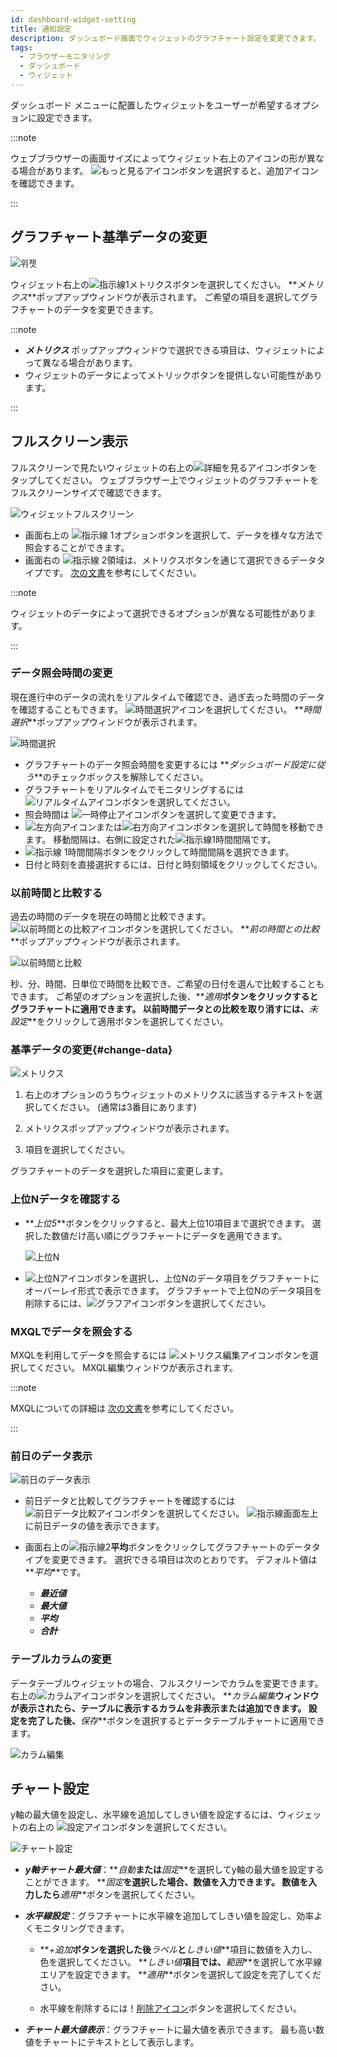 ```yaml
---
id: dashboard-widget-setting
title: 通知設定
description: ダッシュボード画面でウィジェットのグラフチャート設定を変更できます。
tags:
  - ブラウザーモニタリング
  - ダッシュボード
  - ウィジェット
---
```


ダッシュボード メニューに配置したウィジェットをユーザーが希望するオプションに設定できます。

:::note

ウェブブラウザーの画面サイズによってウィジェット右上のアイコンの形が異なる場合があります。 ![もっと見るアイコン](/img/ico-more.svg)ボタンを選択すると、追加アイコンを確認できます。

:::

## グラフチャート基準データの変更

![위젯](/img/widget-sample.png)

ウィジェット右上の![指示線1](/img/number-01.png)メトリクスボタンを選択してください。 **_メトリクス_**ポップアップウィンドウが表示されます。 ご希望の項目を選択してグラフチャートのデータを変更できます。

:::note

-   **_メトリクス_** ポップアップウィンドウで選択できる項目は、ウィジェットによって異なる場合があります。
-   ウィジェットのデータによってメトリックボタンを提供しない可能性があります。

:::

## フルスクリーン表示

フルスクリーンで見たいウィジェットの右上の![詳細を見るアイコン](/img/ico-detail-mode.svg)ボタンをタップしてください。 ウェブブラウザー上でウィジェットのグラフチャートをフルスクリーンサイズで確認できます。

![ウィジェットフルスクリーン](/img/widget-fullscreen-mode.png)

-   画面右上の ![指示線 1](/img/number-01.png)オプションボタンを選択して、データを様々な方法で照会することができます。
-   画面右の ![指示線 2](/img/number-02.png)領域は、メトリクスボタンを通じて選択できるデータタイプです。 [次の文書](#change-data)を参考にしてください。

:::note

ウィジェットのデータによって選択できるオプションが異なる可能性があります。

:::

### データ照会時間の変更

現在進行中のデータの流れをリアルタイムで確認でき、過ぎ去った時間のデータを確認することもできます。 ![時間選択アイコン](/img/ico-time-set.svg)を選択してください。 **_時間選択_**ポップアップウィンドウが表示されます。

![時間選択](/img/widget-select-time.png)

-   グラフチャートのデータ照会時間を変更するには **_ダッシュボード設定に従う_**のチェックボックスを解除してください。
-   グラフチャートをリアルタイムでモニタリングするには ![リアルタイムアイコン](/img/ico-play-time.svg)ボタンを選択してください。
-   照会時間は ![一時停止アイコン](/img/ico-pause.svg)ボタンを選択して変更できます。
-   ![左方向アイコン](/img/left-arrow.svg)または![右方向アイコン](/img/right-arrow.svg)ボタンを選択して時間を移動できます。 移動間隔は、右側に設定された![指示線1](/img/number-01.png)時間間隔です。
-   ![指示線 1](/img/number-01.png)時間間隔ボタンをクリックして時間間隔を選択できます。
-   日付と時刻を直接選択するには、日付と時刻領域をクリックしてください。

### 以前時間と比較する

過去の時間のデータを現在の時間と比較できます。 ![以前時間との比較アイコン](/img/ico-timing.svg)ボタンを選択してください。 **_前の時間との比較_**ポップアップウィンドウが表示されます。

![以前時間と比較](/img/widget-compare-time.png)

秒、分、時間、日単位で時間を比較でき、ご希望の日付を選んで比較することもできます。 ご希望のオプションを選択した後、**_適用_**ボタンをクリックするとグラフチャートに適用できます。 以前時間データとの比較を取り消すには、**_未設定_**をクリックして適用ボタンを選択してください。

### 基準データの変更{#change-data}

![メトリクス](/img/widget-metric.png)

1.  右上のオプションのうちウィジェットのメトリクスに該当するテキストを選択してください。 (通常は3番目にあります)

2.  メトリクスポップアップウィンドウが表示されます。

3.  項目を選択してください。

グラフチャートのデータを選択した項目に変更します。

### 上位Nデータを確認する

-   **_上位5_**ボタンをクリックすると、最大上位10項目まで選択できます。 選択した数値だけ高い順にグラフチャートにデータを適用できます。

    ![上位N](/img/widget-n-data.png)

-   ![上位Nアイコン](/img/ico-topn-graph.svg)ボタンを選択し、上位Nのデータ項目をグラフチャートにオーバーレイ形式で表示できます。 グラフチャートで上位Nのデータ項目を削除するには、![グラフアイコン](/img/ico-normal-graph.svg)ボタンを選択してください。

### MXQLでデータを照会する

MXQLを利用してデータを照会するには ![メトリクス編集アイコン](/img/ico-edit-metric.svg)ボタンを選択してください。 MXQL編集ウィンドウが表示されます。

:::note

MXQLについての詳細は [次の文書](../mxql/mxql-overview)を参考にしてください。

:::

### 前日のデータ表示

![前日のデータ表示](/img/widget-before-data.png)

-   前日データと比較してグラフチャートを確認するには ![前日データ比較アイコン](/img/ico-before-data.svg)ボタンを選択してください。 ![指示線](/img/number-01.png)画面左上に前日データの値を表示できます。

-   画面右上の![指示線2](/img/number-02.png)**平均**ボタンをクリックしてグラフチャートのデータタイプを変更できます。 選択できる項目は次のとおりです。 デフォルト値は**_平均_**です。

    -   **_最近値_**
    -   **_最大値_**
    -   **_平均_**
    -   **_合計_**

### テーブルカラムの変更

データテーブルウィジェットの場合、フルスクリーンでカラムを変更できます。 右上の![カラムアイコン](/img/ico-column.svg)ボタンを選択してください。 **_カラム編集_**ウィンドウが表示されたら、テーブルに表示するカラムを非表示または追加できます。 設定を完了した後、**_保存_**ボタンを選択するとデータテーブルチャートに適用できます。

![カラム編集](/img/widget-column.png)

## チャート設定

y軸の最大値を設定し、水平線を追加してしきい値を設定するには、ウィジェットの右上の ![設定アイコン](/img/ico-setting.svg)ボタンを選択してください。

![チャート設定](/img/widget-chart-set.png)

-   **_y軸チャート最大値_**：**_自動_**または**_固定_**を選択してy軸の最大値を設定することができます。 **_固定_**を選択した場合、数値を入力できます。 数値を入力したら**_適用_**ボタンを選択してください。

-   **_水平線設定_**：グラフチャートに水平線を追加してしきい値を設定し、効率よくモニタリングできます。

    -   **_+追加_**ボタンを選択した後**_ラベル_**と**_しきい値_**項目に数値を入力し、色を選択してください。 **_しきい値_**項目では、**_範囲_**を選択して水平線エリアを設定できます。 **_適用_**ボタンを選択して設定を完了してください。

    -   水平線を削除するには！[削除アイコン](/img/ico-trash-red.svg)ボタンを選択してください。

-   **_チャート最大値表示_**：グラフチャートに最大値を表示できます。 最も高い数値をチャートにテキストとして表示します。
